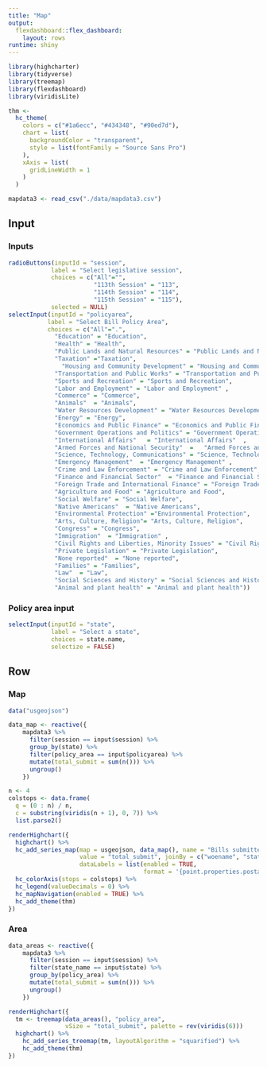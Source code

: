 ```yaml
---
title: "Map"
output: 
  flexdashboard::flex_dashboard:
    layout: rows
runtime: shiny
---
```


```r
library(highcharter)
library(tidyverse)
library(treemap)
library(flexdashboard)
library(viridisLite)

thm <- 
  hc_theme(
    colors = c("#1a6ecc", "#434348", "#90ed7d"),
    chart = list(
      backgroundColor = "transparent",
      style = list(fontFamily = "Source Sans Pro")
    ),
    xAxis = list(
      gridLineWidth = 1
    )
  )

mapdata3 <- read_csv("./data/mapdata3.csv")
```

Input {.sidebar data-width=300}
-------------------------------------
### Inputs

```r
radioButtons(inputId = "session",
            label = "Select legislative session",
            choices = c("All"="",
                        "113th Session" = "113",
                        "114th Session" = "114",
                        "115th Session" = "115"),
            selected = NULL)
selectInput(inputId = "policyarea",
           label = "Select Bill Policy Area",
           choices = c("All"=".",
             "Education" = "Education",
             "Health" = "Health",
             "Public Lands and Natural Resources" = "Public Lands and Natural Resources",
             "Taxation" ="Taxation",
               "Housing and Community Development" = "Housing and Community Development",
             "Transportation and Public Works" = "Transportation and Public Works",
             "Sports and Recreation" = "Sports and Recreation",
             "Labor and Employment" = "Labor and Employment" ,
             "Commerce" = "Commerce",
             "Animals"  = "Animals",
             "Water Resources Development" = "Water Resources Development",
             "Energy" = "Energy",
             "Economics and Public Finance" = "Economics and Public Finance",
             "Government Operations and Politics" = "Government Operations and Politics" , 
             "International Affairs"   = "International Affairs"  ,
             "Armed Forces and National Security"  =   "Armed Forces and National Security", 
             "Science, Technology, Communications" = "Science, Technology, Communications",
             "Emergency Management"  = "Emergency Management" ,
             "Crime and Law Enforcement" = "Crime and Law Enforcement",
             "Finance and Financial Sector"  = "Finance and Financial Sector",
             "Foreign Trade and International Finance" = "Foreign Trade and International Finance", 
             "Agriculture and Food" = "Agriculture and Food",
             "Social Welfare" = "Social Welfare", 
             "Native Americans"  = "Native Americans",
             "Environmental Protection" ="Environmental Protection",
             "Arts, Culture, Religion"= "Arts, Culture, Religion",
             "Congress" = "Congress",
             "Immigration"  = "Immigration" ,
             "Civil Rights and Liberties, Minority Issues" = "Civil Rights and Liberties, Minority Issues",
             "Private Legislation" = "Private Legislation",
             "None reported"  = "None reported", 
             "Families" = "Families",
             "Law"  = "Law",
             "Social Sciences and History" = "Social Sciences and History",
             "Animal and plant health" = "Animal and plant health"))
```

### Policy area input

```r
selectInput(inputId = "state", 
            label = "Select a state", 
            choices = state.name,
            selectize = FALSE)
```


Row {data-height=400}
-------------------------------------
### Map 

```r
data("usgeojson")

data_map <- reactive({    
    mapdata3 %>% 
      filter(session == input$session) %>% 
      group_by(state) %>% 
      filter(policy_area == input$policyarea) %>% 
      mutate(total_submit = sum(n())) %>% 
      ungroup()  
    })

n <- 4
colstops <- data.frame(
  q = (0 : n) / n,
  c = substring(viridis(n + 1), 0, 7)) %>%
  list.parse2()

renderHighchart({
  highchart() %>%
  hc_add_series_map(map = usgeojson, data_map(), name = "Bills submitted",
                    value = "total_submit", joinBy = c("woename", "state_name"),
                    dataLabels = list(enabled = TRUE,
                                      format = '{point.properties.postalcode}')) %>%
  hc_colorAxis(stops = colstops) %>%
  hc_legend(valueDecimals = 0) %>%
  hc_mapNavigation(enabled = TRUE) %>%
  hc_add_theme(thm)
})
```

### Area

```r
data_areas <- reactive({    
    mapdata3 %>% 
      filter(session == input$session) %>% 
      filter(state_name == input$state) %>% 
      group_by(policy_area) %>% 
      mutate(total_submit = sum(n())) %>% 
      ungroup()  
    })

renderHighchart({
  tm <- treemap(data_areas(), "policy_area",
                vSize = "total_submit", palette = rev(viridis(6)))
  highchart() %>% 
    hc_add_series_treemap(tm, layoutAlgorithm = "squarified") %>% 
    hc_add_theme(thm)
})
```

